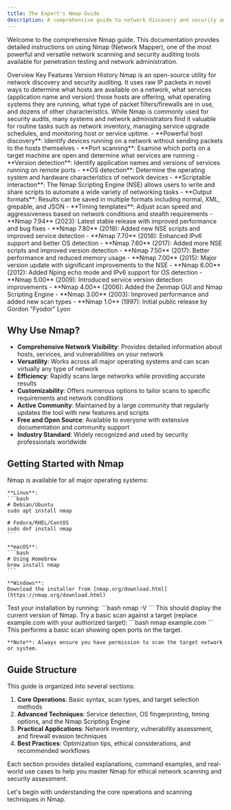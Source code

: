 ```yaml
---
title: The Expert's Nmap Guide
description: A comprehensive guide to network discovery and security auditing with Nmap
---
```



Welcome to the comprehensive Nmap guide. This documentation provides detailed instructions on using Nmap (Network Mapper), one of the most powerful and versatile network scanning and security auditing tools available for penetration testing and network administration.

<Tabs defaultValue="overview" className="pt-5 pb-1">
  <TabsList>
    <TabsTrigger value="overview">Overview</TabsTrigger>
    <TabsTrigger value="features">Key Features</TabsTrigger>
    <TabsTrigger value="versions">Version History</TabsTrigger>
  </TabsList>
  <TabsContent value="overview">
    Nmap is an open-source utility for network discovery and security auditing. It uses raw IP packets in novel ways to determine what hosts are available on a network, what services (application name and version) those hosts are offering, what operating systems they are running, what type of packet filters/firewalls are in use, and dozens of other characteristics. While Nmap is commonly used for security audits, many systems and network administrators find it valuable for routine tasks such as network inventory, managing service upgrade schedules, and monitoring host or service uptime.
  </TabsContent>
  <TabsContent value="features">
    - **Powerful host discovery**: Identify devices running on a network without sending packets to the hosts themselves
    - **Port scanning**: Examine which ports on a target machine are open and determine what services are running
    - **Version detection**: Identify application names and versions of services running on remote ports
    - **OS detection**: Determine the operating system and hardware characteristics of network devices
    - **Scriptable interaction**: The Nmap Scripting Engine (NSE) allows users to write and share scripts to automate a wide variety of networking tasks
    - **Output formats**: Results can be saved in multiple formats including normal, XML, grepable, and JSON
    - **Timing templates**: Adjust scan speed and aggressiveness based on network conditions and stealth requirements
  </TabsContent>
  <TabsContent value="versions">
    - **Nmap 7.94** (2023): Latest stable release with improved performance and bug fixes
    - **Nmap 7.80** (2019): Added new NSE scripts and improved service detection
    - **Nmap 7.70** (2018): Enhanced IPv6 support and better OS detection
    - **Nmap 7.60** (2017): Added more NSE scripts and improved version detection
    - **Nmap 7.50** (2017): Better performance and reduced memory usage
    - **Nmap 7.00** (2015): Major version update with significant improvements to the NSE
    - **Nmap 6.00** (2012): Added Nping echo mode and IPv6 support for OS detection
    - **Nmap 5.00** (2009): Introduced service version detection improvements
    - **Nmap 4.00** (2006): Added the Zenmap GUI and Nmap Scripting Engine
    - **Nmap 3.00** (2003): Improved performance and added new scan types
    - **Nmap 1.0** (1997): Initial public release by Gordon "Fyodor" Lyon
  </TabsContent>
</Tabs>

## Why Use Nmap?

- **Comprehensive Network Visibility**: Provides detailed information about hosts, services, and vulnerabilities on your network
- **Versatility**: Works across all major operating systems and can scan virtually any type of network
- **Efficiency**: Rapidly scans large networks while providing accurate results
- **Customizability**: Offers numerous options to tailor scans to specific requirements and network conditions
- **Active Community**: Maintained by a large community that regularly updates the tool with new features and scripts
- **Free and Open Source**: Available to everyone with extensive documentation and community support
- **Industry Standard**: Widely recognized and used by security professionals worldwide

## Getting Started with Nmap

<Steps>
  <Step title="Install Nmap">
    Nmap is available for all major operating systems:
    
    **Linux**:
    ```bash
    # Debian/Ubuntu
    sudo apt install nmap
    
    # Fedora/RHEL/CentOS
    sudo dnf install nmap
    ```
    
    **macOS**:
    ```bash
    # Using Homebrew
    brew install nmap
    ```
    
    **Windows**:
    Download the installer from [nmap.org/download.html](https://nmap.org/download.html)
  </Step>
  <Step title="Verify Installation">
    Test your installation by running:
    ```bash
    nmap -V
    ```
    This should display the current version of Nmap.
  </Step>
  <Step title="Run Your First Scan">
    Try a basic scan against a target (replace example.com with your authorized target):
    ```bash
    nmap example.com
    ```
    This performs a basic scan showing open ports on the target.
    
    **Note**: Always ensure you have permission to scan the target network or system.
  </Step>
</Steps>

## Guide Structure

This guide is organized into several sections:

1. **Core Operations**: Basic syntax, scan types, and target selection methods
2. **Advanced Techniques**: Service detection, OS fingerprinting, timing options, and the Nmap Scripting Engine
3. **Practical Applications**: Network inventory, vulnerability assessment, and firewall evasion techniques
4. **Best Practices**: Optimization tips, ethical considerations, and recommended workflows

Each section provides detailed explanations, command examples, and real-world use cases to help you master Nmap for ethical network scanning and security assessment.

Let's begin with understanding the core operations and scanning techniques in Nmap.

